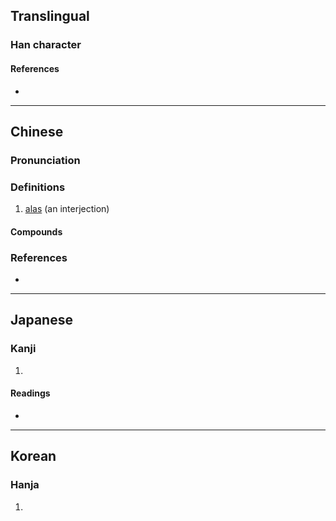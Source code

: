 {{character info/new}}
==Translingual==

===Han character===
{{Han char|rn=30|rad=口|as=10|sn=13|four=63061|canj=RJQR|ids=⿰口害}}

====References====
* {{Han ref|kx=0202.230|dkj=04067|dj=0425.040|hdz=10671.060|uh=55D0|ud=21968|bh=DCCD|bd=56525}}

----

==Chinese==
{{zh-forms}}

===Pronunciation===
{{zh-pron
|m=hài
|m-s=hai4
|c=haai6,hoi6
|h=pfs=hái
|cat=
}}

===Definitions===
{{zh-hanzi}}

# [[alas]] (an interjection)

====Compounds====
{{zh-der|嗐聲|嗐聲歎氣|嗐聲跺腳}}

===References===
* {{R:yue:mfccd}}

----

==Japanese==

===Kanji===
{{ja-kanji|grade=|rs=口10}}

# {{rfdef|ja|sort=口10}}

====Readings====
* {{ja-readings|on=[[かつ]] (katsu), [[げち]] (gechi), [[かい]] (kai)|kun=}}

----

==Korean==

===Hanja===
{{ko-hanja|hangeul=[[할]], [[해]]|rv=hal, hae|mr=hal, hae}}

# {{rfdef|ko|sort=口10}}